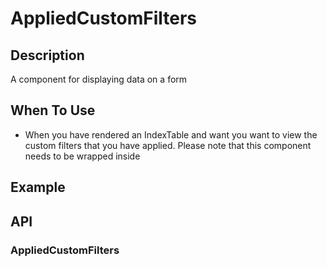 
<Meta title="Components/BasicDisplayFormItem/Introduction" />

# AppliedCustomFilters

## Description

A component for displaying data on a form

## When To Use

- When you have rendered an IndexTable and want you want to view the custom filters that you have applied. Please note that this component needs to be wrapped inside

## Example

## API

### AppliedCustomFilters
